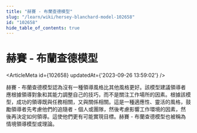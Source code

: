 ```yaml
---
title: "赫賽 - 布蘭查德模型"
slug: "/learn/wiki/hersey-blanchard-model-102658"
id: "102658"
hide_table_of_contents: true
---
```



# 赫賽 - 布蘭查德模型

<ArticleMeta id={102658} updatedAt={'2023-09-26 13:59:02'} />
<div className='border-solid border-b border-t-0 my-4 border-[var(--ifm-color-gray-300)]' />

赫賽 - 布蘭查德模型認為沒有一種領導風格比其他風格更好。該模型建議領導者應根據領導對象和其能力調整自己的技巧，而不是關注工作場所的因素。根據該模型，成功的領導既與任務相關，又與關係相關。這是一種適應性、靈活的風格，鼓勵領導者先考慮他們的追隨者 - 個人或團隊，然後考慮影響工作環境的因素，然後再決定如何領導。這使他們更有可能實現目標。赫賽 - 布蘭查德模型也被稱為情境領導模型或理論。
